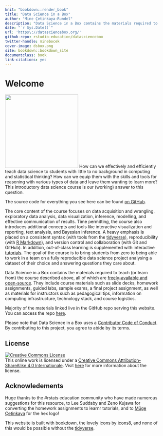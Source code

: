 ```yaml
---
knit: "bookdown::render_book"
title: "Data Science in a Box"
author: "Mine Çetinkaya-Rundel"
description: "Data Science in a Box contains the materials required to teach (or learn from) the course described above, all of which are freely-available and open-source."
date: "`r Sys.Date()`"
url: 'https\://datasciencebox.org/'
github-repo: rstudio-education/datasciencebox
twitter-handle: minebocek
cover-image: dsbox.png
site: bookdown::bookdown_site
documentclass: book
link-citations: yes
---
```


# Welcome {.unnumbered}

<img src="dsbox.png" class="cover" width="240" height="240"/> How can we effectively and efficiently teach data science to students with little to no background in computing and statistical thinking?
How can we equip them with the skills and tools for reasoning with various types of data and leave them wanting to learn more?
This introductory data science course is our (working) answer to this question.

The source code for everything you see here can be found [on GitHub](https://github.com/rstudio-education/datascience-box).

The core content of the course focuses on data acquisition and wrangling, exploratory data analysis, data visualization, inference, modelling, and effective communication of results.
Time permitting, the course also introduces additional concepts and tools like interactive visualization and reporting, text analysis, and Bayesian inference.
A heavy emphasis is placed on a consistent syntax (with tools from the [tidyverse](https://www.tidyverse.org/)), reproducibility (with [R Markdown](https://rmarkdown.rstudio.com/)), and version control and collaboration (with Git and GitHub).
In addition, out-of-class learning is supplemented with interactive [tutorials](https://rstudio.github.io/learnr/).
The goal of the course is to bring students from zero to being able to work in a team on a fully reproducible data science project analysing a dataset of their choice and answering questions they care about.

Data Science in a Box contains the materials required to teach (or learn from) the course described above, all of which are [freely-available and open-source](https://github.com/rstudio-education/datascience-box/blob/master/LICENSE.md).
They include course materials such as slide decks, homework assignments, guided labs, sample exams, a final project assignment, as well as materials for instructors such as pedagogical tips, information on computing infrastructure, technology stack, and course logistics.

Majority of the materials linked live in the GitHub repo serving this website.
You can access the repo [here](https://github.com/rstudio-education/datascience-box).

Please note that Data Science in a Box uses a [Contributor Code of Conduct](https://contributor-covenant.org/version/2/0/CODE_OF_CONDUCT.html).
By contributing to this project, you agree to abide by its terms.

## License {.unnumbered}

<a rel="license" href="https://creativecommons.org/licenses/by-sa/4.0/"><img src="https://licensebuttons.net/l/by-sa/4.0/88x31.png" alt="Creative Commons License" style="border-width:0"/></a><br />This online work is licensed under a <a rel="license" href="https://creativecommons.org/licenses/by-sa/4.0/">Creative Commons Attribution-ShareAlike 4.0 Internationale</a>.
Visit [here](https://github.com/rstudio-education/datascience-box/blob/master/LICENSE.md) for more information about the license.

## Acknowledements {.unnumbered}

Huge thanks to the \#rstats education community who have made numerous suggestions for this resource, to Lee Suddaby and Zeno Kujawa for converting the homework assignments to learnr tutorials, and to [Müge Çetinkaya](http://muge.fr/) for the hex logo!

This website is built with [bookdown](https://bookdown.org/), the lovely icons by [icons8](http://icons8.com/), and none of this would be possible without the [tidyverse](https://tidyverse.org/).
